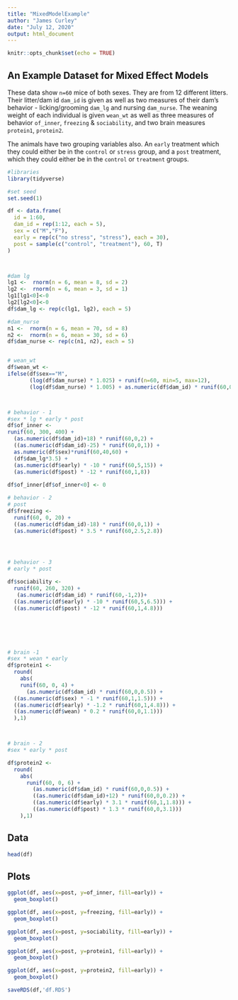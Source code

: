 ```yaml
---
title: "MixedModelExample"
author: "James Curley"
date: "July 12, 2020"
output: html_document
---
```


```r
knitr::opts_chunk$set(echo = TRUE)
```

## An Example Dataset for Mixed Effect Models

These data show `n=60` mice of both sexes. They are from 12 different litters. Their litter/dam id `dam_id` is given as well as two measures of their dam's behavior - licking/grooming `dam_lg` and nursing `dam_nurse`.  The weaning weight of each individual is given `wean_wt` as well as three measures of behavior `of_inner`, `freezing` & `sociability`, and two brain measures `protein1`, `protein2`.

The animals have two grouping variables also.  An `early` treatment which they could either be in the  `control` or `stress` group, and a `post` treatment, which they could either be in the `control` or `treatment` groups.


```r
#libraries
library(tidyverse)
```

```r
#set seed
set.seed(1)
```


```r

df <- data.frame(
  id = 1:60,
  dam_id = rep(1:12, each = 5),
  sex = c("M","F"),
  early = rep(c("no stress", "stress"), each = 30),
  post = sample(c("control", "treatment"), 60, T)
)



#dam lg
lg1 <-  rnorm(n = 6, mean = 8, sd = 2)
lg2 <-  rnorm(n = 6, mean = 3, sd = 1)
lg1[lg1<0]<-0
lg2[lg2<0]<-0
df$dam_lg <- rep(c(lg1, lg2), each = 5)

#dam_nurse
n1 <-  rnorm(n = 6, mean = 70, sd = 8)
n2 <-  rnorm(n = 6, mean = 30, sd = 6)
df$dam_nurse <- rep(c(n1, n2), each = 5)


# wean_wt
df$wean_wt <-
ifelse(df$sex=="M", 
       (log(df$dam_nurse) * 1.025) + runif(n=60, min=5, max=12),
       (log(df$dam_nurse) * 1.005) + as.numeric(df$dam_id) * runif(60,0,0.5) + runif(n=60, min=4, max=10))



# behavior - 1
#sex * lg * early * post
df$of_inner <-
runif(60, 300, 400) + 
  (as.numeric(df$dam_id)+18) * runif(60,0,2) +
  ((as.numeric(df$dam_id)-25) * runif(60,0,1)) +
  as.numeric(df$sex)*runif(60,40,60) + 
  (df$dam_lg*3.5) + 
  (as.numeric(df$early) * -10 * runif(60,5,15)) +
  (as.numeric(df$post) * -12 * runif(60,1,8))
  
df$of_inner[df$of_inner<0] <- 0 

# behavior - 2 
# post
df$freezing <- 
  runif(60, 0, 20) + 
  ((as.numeric(df$dam_id)-18) * runif(60,0,1)) +
  (as.numeric(df$post) * 3.5 * runif(60,2.5,2.8))




# behavior - 3
# early * post

df$sociability <-
  runif(60, 260, 320) +
   (as.numeric(df$dam_id) * runif(60,-1,2))+
  ((as.numeric(df$early) * -10 * runif(60,5,6.5))) +
  ((as.numeric(df$post) * -12 * runif(60,1,4.8)))






# brain -1 
#sex * wean * early
df$protein1 <-
  round(
    abs(
    runif(60, 0, 4) +
      (as.numeric(df$dam_id) * runif(60,0,0.5)) +
  ((as.numeric(df$sex) * -1 * runif(60,1,1.5))) +
  ((as.numeric(df$early) * -1.2 * runif(60,1,4.8))) +
  ((as.numeric(df$wean) * 0.2 * runif(60,0,1.1)))
  ),1)



# brain - 2
#sex * early * post

df$protein2 <-
  round(
    abs(
      runif(60, 0, 6) +
        (as.numeric(df$dam_id) * runif(60,0,0.5)) +
        ((as.numeric(df$dam_id)+12) * runif(60,0,0.2)) +
        ((as.numeric(df$early) * 3.1 * runif(60,1,1.8))) +
        ((as.numeric(df$post) * 1.3 * runif(60,0,3.1)))
    ),1)

```


## Data

```r
head(df)

```



## Plots


```r

ggplot(df, aes(x=post, y=of_inner, fill=early)) + 
  geom_boxplot()

ggplot(df, aes(x=post, y=freezing, fill=early)) + 
  geom_boxplot()

ggplot(df, aes(x=post, y=sociability, fill=early)) + 
  geom_boxplot()

ggplot(df, aes(x=post, y=protein1, fill=early)) + 
  geom_boxplot()

ggplot(df, aes(x=post, y=protein2, fill=early)) + 
  geom_boxplot()

```



```r
saveRDS(df,'df.RDS')
```
